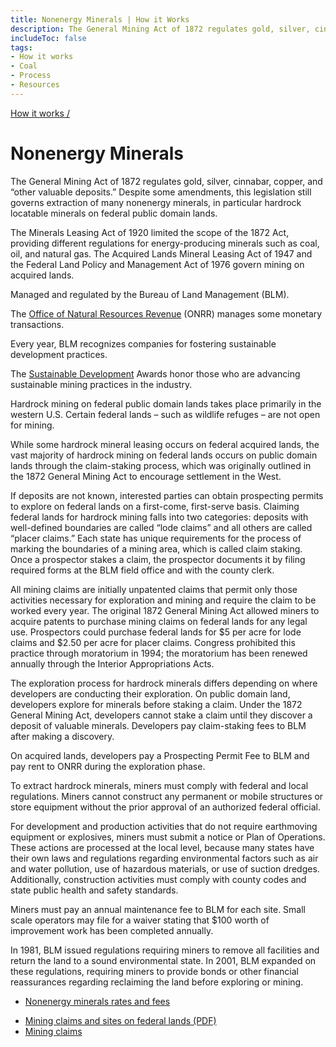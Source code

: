 ```yaml
---
title: Nonenergy Minerals | How it Works
description: The General Mining Act of 1872 regulates gold, silver, cinnabar, copper, and “other valuable deposits.” Despite some amendments, this legislation still governs extraction of many nonenergy minerals, in particular hardrock locatable minerals on federal public domain lands.
includeToc: false
tags:
- How it works
- Coal
- Process
- Resources
---
```


<Box bgcolor='primary.main'>
<Container maxWidth="lg">
<Grid container alignItems='center'>
<Grid item xs={12} sm={8}>
<Box p={3}>

[How it works /](/how-it-works/)

# Nonenergy Minerals

The General Mining Act of 1872 regulates gold, silver, cinnabar, copper, and “other valuable deposits.” Despite some amendments, this legislation still governs extraction of many nonenergy minerals, in particular hardrock locatable minerals on federal public domain lands.

The Minerals Leasing Act of 1920 limited the scope of the 1872 Act, providing different regulations for energy-producing minerals such as coal, oil, and natural gas. The Acquired Lands Mineral Leasing Act of 1947 and the Federal Land Policy and Management Act of 1976 govern mining on acquired lands.

</Box>
</Grid>
<Grid container xs={12} sm={4} >
<Box p={3} border={4} borderTop={0} borderBottom={0} borderColor='white'>
<Grid container xs={12}>
<Grid item xs={8}>

Managed and regulated by the Bureau of Land Management (BLM).

</Grid>
<Grid item xs={4}>
<Box p={4}><BlmLogoImg></BlmLogoImg></Box>
</Grid>
<Grid item xs={8}>

The [Office of Natural Resources Revenue](http://www.onrr.gov/) (ONRR) manages some monetary transactions.

</Grid>
<Grid item xs={4}>
<Box p={4}><OnrrLogoImg></OnrrLogoImg></Box>
</Grid>
</Grid>
</Box>
</Grid>
</Grid>

</Container>
</Box>

<MineralsBackground>

<Grid container spacing={2} alignItems='flex-start'>
<Grid item xs={12} sm={4}>
<Box p={9} m={9}  display={{ xs: 'none', sm: 'block' }}/>
<Box p={8} display={{ xs: 'block', sm: 'none' }}/>
<DidYouKnowCard>

Every year, BLM recognizes companies for fostering sustainable development practices.

<CollapsibleContent>

The [Sustainable Development](https://www.blm.gov/programs/energy-and-minerals/mining-and-minerals) Awards honor those who are advancing sustainable mining practices in the industry.

</CollapsibleContent>
</DidYouKnowCard>
</Grid>

<Grid item xs={12} sm={1}>
</Grid>

<Grid item xs={12} sm={7}>
<Box mt={5}>
<ProcessCard step={1} name={'Plan'}>

Hardrock mining on federal public domain lands takes place primarily in the western U.S. Certain federal lands – such as wildlife refuges – are not open for mining.

While some hardrock mineral leasing occurs on federal acquired lands, the vast majority of hardrock mining on federal lands occurs on public domain lands through the claim-staking process, which was originally outlined in the 1872 General Mining Act to encourage settlement in the West.

</ProcessCard>
<ProcessCard step={2} name={'Claim'}>

If deposits are not known, interested parties can obtain prospecting permits to explore on federal lands on a first-come, first-serve basis. Claiming federal lands for hardrock mining falls into two categories: deposits with well-defined boundaries are called “lode claims” and all others are called “placer claims.” Each state has unique requirements for the process of marking the boundaries of a mining area, which is called claim staking. Once a prospector stakes a claim, the prospector documents it by filing required forms at the BLM field office and with the county clerk.

All mining claims are initially unpatented claims that permit only those activities necessary for exploration and mining and require the claim to be worked every year. The original 1872 General Mining Act allowed miners to acquire patents to purchase mining claims on federal lands for any legal use. Prospectors could purchase federal lands for $5 per acre for lode claims and $2.50 per acre for placer claims. Congress prohibited this practice through moratorium in 1994; the moratorium has been renewed annually through the Interior Appropriations Acts.

</ProcessCard>
<ProcessCard step={3} name={'Explore'}>

The exploration process for hardrock minerals differs depending on where developers are conducting their exploration. On public domain land, developers explore for minerals before staking a claim. Under the 1872 General Mining Act, developers cannot stake a claim until they discover a deposit of valuable minerals. Developers pay <GlossaryTerm>claim-staking</GlossaryTerm> fees to BLM after making a discovery.

On acquired lands, developers pay a Prospecting Permit Fee to BLM and pay <GlossaryTerm>rent</GlossaryTerm> to ONRR during the exploration phase.

</ProcessCard>
<ProcessCard step={4} name={'Develop'}>

To extract hardrock minerals, miners must comply with federal and local regulations. Miners cannot construct any permanent or mobile structures or store equipment without the prior approval of an authorized federal official.

For development and production activities that do not require earthmoving equipment or explosives, miners must submit a notice or Plan of Operations. These actions are processed at the local level, because many states have their own laws and regulations regarding environmental factors such as air and water pollution, use of hazardous materials, or use of suction dredges. Additionally, construction activities must comply with county codes and state public health and safety standards.

Miners must pay an annual maintenance fee to BLM for each site. Small scale operators may file for a waiver stating that $100 worth of improvement work has been completed annually.

</ProcessCard>
<ProcessCard step={5} name={'Decommission and reclaim'}>

In 1981, BLM issued regulations requiring miners to remove all facilities and return the land to a sound environmental state. In 2001, BLM expanded on these regulations, requiring miners to provide bonds or other financial reassurances regarding reclaiming the land before exploring or mining.

</ProcessCard>
<ProcessCard name={'Rates and fees'} defaultExpanded={true}>

- [Nonenergy minerals rates and fees](/how-it-works/revenues/#minerals-rates)

</ProcessCard>
<ProcessCard name={'Learn more'} defaultExpanded={true}>

- [Mining claims and sites on federal lands (PDF)](https://www.blm.gov/sites/blm.gov/files/documents/files/PublicRoom_Mining_Claims_Brochure-2016.pdf)
- [Mining claims](https://www.blm.gov/programs/energy-and-minerals/mining-and-minerals/locatable-minerals/mining-claims)

</ProcessCard>
</Box>
</Grid>
</Grid>
</MineralsBackground>
